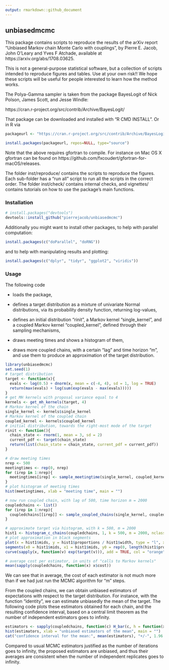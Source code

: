 ```yaml
---
output: rmarkdown::github_document
---
```


## unbiasedmcmc

This package contains scripts to reproduce the results of the arXiv report "Unbiased Markov chain Monte Carlo with couplings", by Pierre E. Jacob, John O'Leary and Yves F Atchade, available at https://arxiv.org/abs/1708.03625.

This is not a general-purpose statistical software, but a collection of scripts intended to reproduce figures and tables. Use at your own risk!! We hope these scripts will be useful for people interested to learn how the method works.

The Polya-Gamma sampler is taken from the package BayesLogit of Nick Polson, James Scott, and Jesse Windle:

https://cran.r-project.org/src/contrib/Archive/BayesLogit/

That package can be downloaded and installed with "R CMD INSTALL". Or in R via

```r
packageurl <- "https://cran.r-project.org/src/contrib/Archive/BayesLogit/BayesLogit_0.6.tar.gz"

install.packages(packageurl, repos=NULL, type="source")
```

Note that the above requires gfortran to compile. For instance on Mac OS X gfortran can be found on https://github.com/fxcoudert/gfortran-for-macOS/releases.

The folder inst/reproduce/ contains the scripts to reproduce the figures. Each sub-folder has a "run all" script to run all the scripts in the correct order.
The folder inst/check/ contains internal checks, and vignettes/ contains tutorials on
how to use the package's main functions.

### Installation

```r
# install.packages("devtools")
devtools::install_github("pierrejacob/unbiasedmcmc")
```

Additionally you might want to install other packages, to help with parallel computation:
```r
install.packages(c("doParallel", "doRNG"))
```
and to help with manipulating results and plotting:
```r
install.packages(c("dplyr", "tidyr", "ggplot2", "viridis"))
```

### Usage

The following code

* loads the package,

* defines a target distribution as a mixture of univariate Normal distributions,
via its probability density function, returning log-values,

* defines an initial distribution "rinit", a Markov kernel "single_kernel",
and a coupled Markov kernel "coupled_kernel", defined through their sampling mechanisms,

* draws meeting times and shows a histogram of them,

* draws more coupled chains, with a certain "lag" and time horizon "m",
and use them to produce an approximation of the target distribution.

```r
library(unbiasedmcmc)
set.seed(1)
# target distribution
target <- function(x){
  evals <- log(0.5) + dnorm(x, mean = c(-4, 4), sd = 1, log = TRUE)
  return(max(evals) + log(sum(exp(evals - max(evals)))))
}
# get MH kernels with proposal variance equal to 4 
kernels <- get_mh_kernels(target, 4)
# Markov kernel of the chain
single_kernel <- kernels$single_kernel
# Markov kernel of the coupled chain
coupled_kernel <- kernels$coupled_kernel
# initial distribution, towards the right-most mode of the target
rinit <- function(){
  chain_state <- rnorm(1, mean = 3, sd = 2)
  current_pdf <- target(chain_state)
  return(list(chain_state = chain_state, current_pdf = current_pdf))
}

# draw meeting times
nrep <- 500
meetingtimes <- rep(0, nrep)
for (irep in 1:nrep){
  meetingtimes[irep] <- sample_meetingtime(single_kernel, coupled_kernel, rinit)$meetingtime
}
# plot histogram of meeting times
hist(meetingtimes, xlab = "meeting time", main = "")

# now run coupled chain, with lag of 500, time horizon m = 2000
coupledchains <- list()
for (irep in 1:nrep){
  coupledchains[[irep]] <- sample_coupled_chains(single_kernel, coupled_kernel, rinit, m = 2000, lag = 500)
}

# approximate target via histogram, with k = 500, m = 2000
hist1 <- histogram_c_chains(coupledchains, 1, k = 500, m = 2000, nclass = 100)
# plot approximation in black segments
plot(x = hist1$mids, y = hist1$proportions / hist1$width, type = "l", xlab = "x", ylab = "density")
segments(x0 = hist1$mids, x1 = hist1$mids, y0 = rep(0, length(hist1$proportions)), y1 = hist1$proportions / hist1$width)
curve(sapply(x, function(v) exp(target(v))), add = TRUE, col = "orange", lty = 1, lwd = 2)

# average cost per estimator, in units of "calls to Markov kernels"
mean(sapply(coupledchains, function(x) x$cost))
```

We can see that in average, the cost of each estimator is not much more
than if we had just run the MCMC algorithm for "m" steps.

From the coupled chains, we can obtain unbiased estimators of expectations with respect to the target distribution. For instance, with the function "identity", we can estimate unbiasedly the mean of the target. The following code plots these estimators obtained for each chain, and the resulting confidence interval, based on a central limit theorem 
as the number of independent estimators goes to infinity.

```r
estimators <- sapply(coupledchains, function(c) H_bar(c, h = function(x) x, k = 500, m = 2000))
hist(estimators, xlab = "unbiased estimators of the mean", main = "")
cat("confidence interval for the mean:", mean(estimators), "+/-", 1.96 * sd(estimators)/sqrt(length(estimators)), "\n")
```

Compared to usual MCMC estimators justified as the number of iterations goes
to infinity, the proposed estimators are unbiased, and thus their averages are 
consistent when the number of independent replicates goes to infinity.
